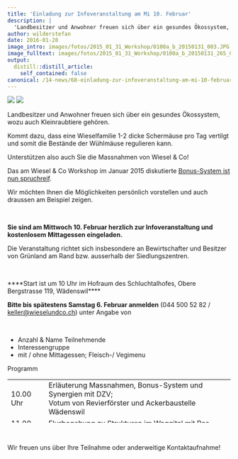```yaml
---
title: 'Einladung zur Infoveranstaltung am Mi 10. Februar'
description: |
  'Landbesitzer und Anwohner freuen sich über ein gesundes Ökossystem, wozu auch Kleinraubtiere gehören.  Kommt dazu, dass eine Wieselfamilie 1-2 dicke Schermäuse pro Tag vertilgt und somit die Bestände der Wühlmäuse regulieren kann. Unterstützen also auch Sie die Massnahmen von Wiesel & Co! Das am Wiesel & Co Workshop im Januar 2015 diskutierte Bonus-System ist nun spruchreif.  Wir möchten Ihnen die Möglichkeiten persönlich vorstellen und auch draussen am Beispiel zeigen.   Sie sind am Mittwoch 10. Februar herzlich zur Infoveranstaltung und kostenlosem Mittagessen eingeladen. Die Veranstaltung richtet sich insbesondere an Bewirtschafter und Besitzer von Grünland am Rand bzw. ausserhalb der Siedlungszentren.   Start ist um 10 Uhr im Hofraum des Schluchtalhofes, Obere Bergstrasse 119, Wädenswil Bitte bis spätestens Samstag 6. Februar anmelden (044 500 52 82 / keller@wieselundco.ch) '
author: wilderstefan
date: 2016-01-28
image_intro: images/fotos/2015_01_31_Workshop/0100a_b_20150131_003.JPG
image_fulltext: images/fotos/2015_01_31_Workshop/0100a_b_20150131_265_0.2.jpg
output:
  distill::distill_article:
    self_contained: false
canonical: /14-news/68-einladung-zur-infoveranstaltung-am-mi-10-februar
---
```


![](images/fotos/2015_01_31_Workshop/0100a_b_20150131_003.JPG) <!--image_intro-->
![](images/fotos/2015_01_31_Workshop/0100a_b_20150131_265_0.2.jpg) <!--image_fulltext-->

Landbesitzer und Anwohner freuen sich über ein gesundes Ökossystem, wozu
auch Kleinraubtiere gehören. 

Kommt dazu, dass eine Wieselfamilie 1-2 dicke Schermäuse pro Tag
vertilgt und somit die Bestände der Wühlmäuse regulieren kann.

Unterstützen also auch Sie die Massnahmen von Wiesel & Co!

  
Das am Wiesel & Co Workshop im Januar 2015 diskutierte [Bonus-System ist
nun
spruchreif](projekt/massnahmen/61-bonus-system-zur-verguetung-von-massnahmen). 

Wir möchten Ihnen die Möglichkeiten persönlich vorstellen und auch
draussen am Beispiel zeigen.

 

**Sie sind am Mittwoch 10. Februar herzlich zur Infoveranstaltung und
kostenlosem Mittagessen eingeladen.**

Die Veranstaltung richtet sich insbesondere an Bewirtschafter und
Besitzer von Grünland am Rand bzw. ausserhalb der Siedlungszentren.

 

****Start ist um 10 Uhr im Hofraum des Schluchtalhofes, Obere
Bergstrasse 119, Wädenswil****

**Bitte bis spätestens Samstag 6. Februar anmelden** (044 500 52 82 /
<keller@wieselundco.ch>) unter Angabe von 

 

-   Anzahl & Name Teilnehmende
-   Interessengruppe
-   mit / ohne Mittagessen; Fleisch-/ Vegimenu

Programm 

<table dir="ltr" style="height: 98px;" data-border="1" width="585" data-cellspacing="0" data-cellpadding="0">
<tbody>
<tr class="odd">
<td>10.00 Uhr</td>
<td>Erläuterung Massnahmen, Bonus-System und Synergien mit DZV;<br />
Votum von Revierförster und Ackerbaustelle Wädenswil</td>
</tr>
<tr class="even">
<td>11.00 Uhr</td>
<td>Flurbegehung zu Strukturen im Waggital mit Res Stocker</td>
</tr>
<tr class="odd">
<td>12.00 Uhr</td>
<td>Mittagessen auf dem Schluchtalhof</td>
</tr>
<tr class="even">
<td>13.00 Uhr</td>
<td>Zusammenfassung, Fragen &amp; Antworten;<br />
Anschliessend persönliche Gespräche</td>
</tr>
</tbody>
</table>

 

Wir freuen uns über Ihre Teilnahme oder anderweitige Kontaktaufnahme!

<!--http://wieselundco.ch/14-news/68-einladung-zur-infoveranstaltung-am-mi-10-februar-->
